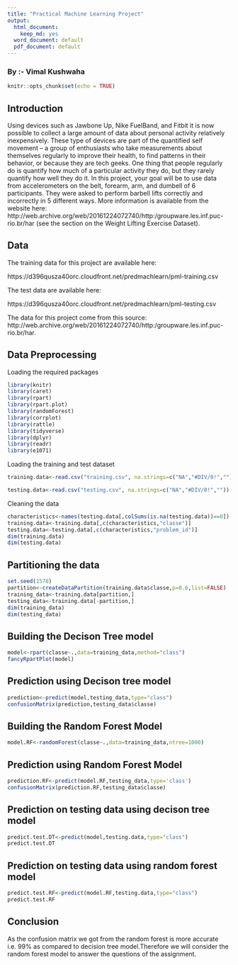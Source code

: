 ```yaml
---
title: "Practical Machine Learning Project"
output:
  html_document:
    keep_md: yes
  word_document: default
  pdf_document: default
---
```


### By :-   Vimal Kushwaha

```r
knitr::opts_chunk$set(echo = TRUE)
```

## Introduction 
Using devices such as Jawbone Up, Nike FuelBand, and Fitbit it is now possible to collect a large amount of data about personal activity relatively inexpensively. These type of devices are part of the quantified self movement – a group of enthusiasts who take measurements about themselves regularly to improve their health, to find patterns in their behavior, or because they are tech geeks. One thing that people regularly do is quantify how much of a particular activity they do, but they rarely quantify how well they do it. In this project, your goal will be to use data from accelerometers on the belt, forearm, arm, and dumbell of 6 participants. They were asked to perform barbell lifts correctly and incorrectly in 5 different ways. More information is available from the website here: http://web.archive.org/web/20161224072740/http:/groupware.les.inf.puc-rio.br/har (see the section on the Weight Lifting Exercise Dataset).

## Data

The training data for this project are available here:

https://d396qusza40orc.cloudfront.net/predmachlearn/pml-training.csv

The test data are available here:

https://d396qusza40orc.cloudfront.net/predmachlearn/pml-testing.csv

The data for this project come from this source: http://web.archive.org/web/20161224072740/http:/groupware.les.inf.puc-rio.br/har.

## Data Preprocessing 
Loading the required packages
```r
library(knitr)
library(caret)
library(rpart)
library(rpart.plot)
library(randomForest)
library(corrplot)
library(rattle)
library(tidyverse)
library(dplyr)
library(readr)
library(e1071)
```

Loading the training and test dataset
```r
training.data<-read.csv("training.csv", na.strings=c("NA","#DIV/0!",""))

testing.data<-read.csv("testing.csv", na.strings=c("NA","#DIV/0!",""))
```

Cleaning the data
```r
characteristics<-names(testing.data[,colSums(is.na(testing.data))==0])[8:59]
training.data<-training.data[,c(characteristics,"classe")]
testing.data<-testing.data[,c(characteristics,"problem_id")]
dim(training.data)
dim(testing.data)
```


## Partitioning the data
```r
set.seed(1578)
partition<-createDataPartition(training.data$classe,p=0.6,list=FALSE)
training_data<-training.data[partition,]
testing_data<-training.data[-partition,]
dim(training_data)
dim(testing_data)
```

## Building the Decison Tree model
```r
model<-rpart(classe~.,data=training_data,method="class")
fancyRpartPlot(model)
```

## Prediction using Decison tree model
```r
prediction<-predict(model,testing_data,type="class")
confusionMatrix(prediction,testing_data$classe)
```

## Building the Random Forest Model
```r
model.RF<-randomForest(classe~.,data=training_data,ntree=1000)
```

## Prediction using Random Forest Model
```r
prediction.RF<-predict(model.RF,testing_data,type='class')
confusionMatrix(prediction.RF,testing_data$classe)
```

## Prediction on testing data using decison tree model
```r
predict.test.DT<-predict(model,testing.data,type="class")
predict.test.DT
```

## Prediction on testing data using random forest model
```r
predict.test.RF<-predict(model.RF,testing.data,type="class")
predict.test.RF
```

## Conclusion 
As the confusion matrix we got from the random forest is more accurate i.e. 99% as compared to decision tree model.Therefore we will consider the random forest model to answer the questions of the assignment.